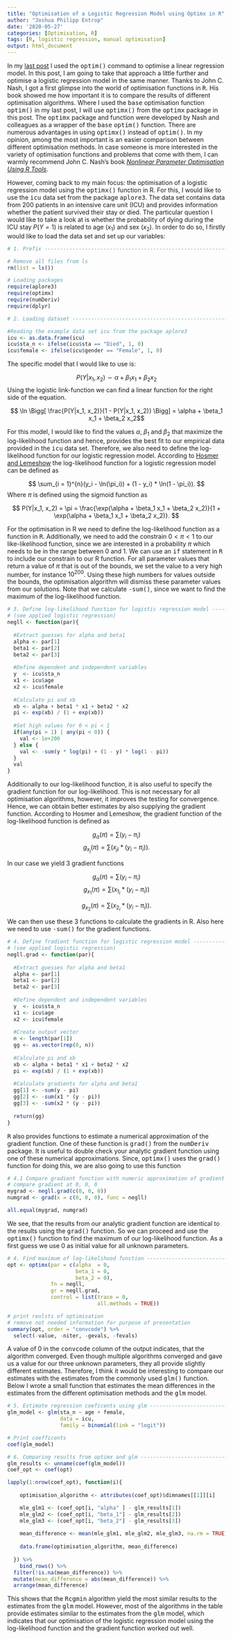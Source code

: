 ```yaml
---
title: "Optimisation of a Logistic Regression Model using Optimx in R"
author: "Joshua Philipp Entrop"
date: '2020-05-27'
categories: [Optimisation, R]
tags: [R, logistic regression, manual optimisation]
output: html_document
---
```


In my <a href="/post/optim_linear_reg.html">last post</a> I used the <TT>optim()</TT> command to optimise a linear regression model. In this post, I am going to take that approach a little further and optimise a logistic regression model in the same manner. Thanks to John C. Nash, I got a first glimpse into the world of optimisation functions in <TT>R</TT>. His book showed me how important it is to compare the results of different optimisation algorithms. Where I used the <TT>base</TT> optimisation function <TT>optim()</TT> in my last post, I will use <TT>optimx()</TT> from the <TT>optimx</TT> package in this post. The <TT>optimx</TT> package and function were developed by Nash and colleagues as a wrapper of the <TT>base</TT> <TT>optim()</TT> function. There are numerous advantages in using <TT>optimx()</TT> instead of <TT>optim()</TT>. In my opinion, among the most important is an easier comparison between different optimisation methods. In case someone is more interested in the variety of optimisation functions and problems that come with them, I can warmly recommend John C. Nash's book <a href="https://www.wiley.com/en-us/Nonlinear+Parameter+Optimization+Using+R+Tools-p-9781118569283"><i>Nonlinear Parameter Optimisation Using R Tools</i></a>.

However, coming back to my main focus: the optimisation of a logistic regression model using the <TT>optimx()</TT> function in R. For this, I would like to use the <TT>icu</TT> data set from the package <TT>aplore3</TT>. The data set contains data from 200 patients in an intensive care unit (ICU) and provides information whether the patient survived their stay or died. The particular question I would like to take a look at is whether the probability of dying during the ICU stay $P(Y = 1)$ is related to age $(x_1)$ and sex $(x_2)$. In order to do so, I firstly would like to load the data set and set up our variables:

```R
# 1. Prefix -------------------------------------------------------------------

# Remove all files from ls
rm(list = ls())

# Loading packages
require(aplore3)
require(optimx)
require(numDeriv)
require(dplyr)

# 2. Loading dataset ----------------------------------------------------------

#Reading the example data set icu from the package aplore3
icu <- as.data.frame(icu)
icu$sta_n <- ifelse(icu$sta == "Died", 1, 0)
icu$female <- ifelse(icu$gender == "Female", 1, 0)
```

The specific model that I would like to use is:

$$ P(Y|x_1, x_2) \sim \alpha + \beta_1  x_1 + \beta_2  x_2$$ Using the logistic link-function we can find a linear function for the right side of the equation.

$$ \ln \Bigg[ \frac{P(Y|x_1, x_2)}{1 - P(Y|x_1, x_2)} \Bigg] = \alpha + \beta_1  x_1 + \beta_2  x_2$$

For this model, I would like to find the values $\alpha$, $\beta_1$ and $\beta_2$ that maximize the log-likelihood function and hence, provides the best fit to our empirical data provided in the <TT>icu</TT> data set. Therefore, we also need to define the log-likelihood function for our logistic regression model. According to <a href="https://www.wiley.com/en-us/Applied+Logistic+Regression%2C+3rd+Edition-p-9780470582473">Hosmer and Lemeshow</a> the log-likelihood function for a logistic regression model can be defined as

$$ \sum_{i = 1}^{n}(y_i - \ln(\pi_i)) + (1 - y_i) * \ln(1 - \pi_i)). $$ Where $\pi$ is defined using the sigmoid function as

$$ P(Y|x_1, x_2) = \pi = \frac{\exp(\alpha + \beta_1  x_1 + \beta_2  x_2)}{1 + \exp(\alpha + \beta_1  x_1 + \beta_2  x_2)}. $$

For the optimisation in R we need to define the log-likelihood function as a function in <TT>R</TT>. Additionally, we need to add the constrain $0 < \pi < 1$ to our like-likelihood function, since we are interested in a probability $\pi$ which needs to be in the range between $0$ and $1$. We can use an <TT>if</TT> statement in <TT>R</TT> to include our constrain to our R function. For all parameter values that return a value of $\pi$ that is out of the bounds, we set the value to a very high number, for instance $10^{200}$. Using these high numbers for values outside the bounds, the optimisation algorithm will dismiss these parameter values from our solutions. Note that we calculate <TT>-sum()</TT>, since we want to find the maximum of the log-likelihood function.

```R
# 3. Define log-likelihood function for logistic regression model -------------
# (see applied logistic regression)
negll <- function(par){
  
  #Extract guesses for alpha and beta1
  alpha <- par[1]
  beta1 <- par[2]
  beta2 <- par[3]
  
  #Define dependent and independent variables
  y  <- icu$sta_n
  x1 <- icu$age
  x2 <- icu$female
  
  #Calculate pi and xb
  xb <- alpha + beta1 * x1 + beta2 * x2
  pi <- exp(xb) / (1 + exp(xb))
  
  #Set high values for 0 < pi < 1
  if(any(pi > 1) | any(pi < 0)) {
    val <- 1e+200
  } else {
    val <- -sum(y * log(pi) + (1 - y) * log(1 - pi))
  }
  val
}
```

Additionally to our log-likelihood function, it is also useful to specify the gradient function for our log-likelihood. This is not necessary for all optimisation algorithms, however, it improves the testing for convergence. Hence, we can obtain better estimates by also supplying the gradient function. According to Hosmer and Lemeshow, the gradient function of the log-likelihood function is defined as

$$
g_\alpha(\pi) = \sum(y_i - \pi_i)
$$ $$
g_{x_j}(\pi) = \sum(x_{ji} * (y_i - \pi_i)).
$$

In our case we yield 3 gradient functions

$$
g_\alpha(\pi) = \sum(y_i - \pi_i)
$$ $$
g_{x_1}(\pi) = \sum(x_{1_i} * (y_i - \pi_i))
$$

$$
g_{x_2}(\pi) = \sum(x_{2_i} * (y_i - \pi_i)).
$$

We can then use these 3 functions to calculate the gradients in R. Also here we need to use <TT>-sum()</TT> for the gradient functions.

```R
# 4. Define fradient function for logistic regression model -------------------
# (see applied logistic regression)
negll.grad <- function(par){
  
  #Extract guesses for alpha and beta1
  alpha <- par[1]
  beta1 <- par[2]
  beta2 <- par[3]
  
  #Define dependent and independent variables
  y  <- icu$sta_n
  x1 <- icu$age
  x2 <- icu$female
  
  #Create output vector
  n <- length(par[1])
  gg <- as.vector(rep(0, n))
  
  #Calculate pi and xb
  xb <- alpha + beta1 * x1 + beta2 * x2
  pi <- exp(xb) / (1 + exp(xb))
  
  #Calculate gradients for alpha and beta1
  gg[1] <- -sum(y - pi)
  gg[2] <- -sum(x1 * (y - pi))
  gg[3] <- -sum(x2 * (y - pi))
  
  return(gg)
}
```

<TT>R</TT> also provides functions to estimate a numerical approximation of the gradient function. One of these function is <TT>grad()</TT> from the <TT>numDeriv</TT> package. It is useful to double check your analytic gradient function using one of these numerical approximations. Since, <TT>optimx()</TT> uses the <TT>grad()</TT> function for doing this, we are also going to use this function

```R
# 4.1 Compare gradient function with numeric approximation of gradient ========
# compare gradient at 0, 0, 0
mygrad <- negll.grad(c(0, 0, 0))
numgrad <- grad(x = c(0, 0, 0), func = negll)

all.equal(mygrad, numgrad)
```

We see, that the results from our analytic gradient function are identical to the results using the <TT>grad()</TT> function. So we can proceed and use the <TT>optimx()</TT> function to find the maximum of our log-likelihood function. As a first guess we use $0$ as initial value for all unknown parameters.

```R
# 4. Find maximum of log-likelihood function ----------------------------------
opt <- optimx(par = c(alpha  = 0,
                      beta_1 = 0, 
                      beta_2 = 0), 
              fn = negll, 
              gr = negll.grad, 
              control = list(trace = 0, 
                             all.methods = TRUE))

# print reulsts of optimisation
# remove not needed information for purpose of presentation 
summary(opt, order = "convcode") %>% 
  select(-value, -niter, -gevals, -fevals)
```

A value of $0$ in the <TT>convcode</TT> column of the output indicates, that the algorithm converged. Even though multiple algorithms converged and gave us a value for our three unknown parameters, they all provide slightly different estimates. Therefore, I think it would be interesting to compare our estimates with the estimates from the commonly used <TT>glm()</TT> function. Below I wrote a small function that estimates the mean differences in the estimates from the different optimisation methods and the <TT>glm</TT> model.

```R
# 5. Estimate regression coeficents using glm ---------------------------------
glm_model <- glm(sta_n ~ age + female, 
                 data = icu,
                 family = binomial(link = "logit"))

# Print coefficents
coef(glm_model)
```

```R
# 6. Comparing results from optimx and glm ------------------------------------
glm_results <- unname(coef(glm_model))
coef_opt <- coef(opt)

lapply(1:nrow(coef_opt), function(i){
    
    optimisation_algorithm <- attributes(coef_opt)$dimnames[[1]][i]

    mle_glm1 <- (coef_opt[i, "alpha" ] - glm_results[1])
    mle_glm2 <- (coef_opt[i, "beta_1"] - glm_results[2])
    mle_glm3 <- (coef_opt[i, "beta_2"] - glm_results[3])
    
    mean_difference <- mean(mle_glm1, mle_glm2, mle_glm3, na.rm = TRUE)
    
    data.frame(optimisation_algorithm, mean_difference)
    
  }) %>% 
    bind_rows() %>% 
  filter(!is.na(mean_difference)) %>% 
  mutate(mean_difference = abs(mean_difference)) %>% 
  arrange(mean_difference)
```

This shows that the <TT>Rcgmin</TT> algorithm yield the most similar results to the estimates from the <TT>glm</TT> model. However, most of the algorithms in the table provide estimates similar to the estimates from the <TT>glm</TT> model, which indicates that our optimisation of the logistic regression model using the log-likelihood function and the gradient function worked out well.
